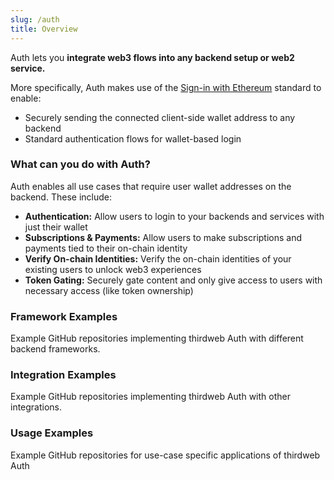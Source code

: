 ```yaml
---
slug: /auth
title: Overview
---
```



Auth lets you **integrate web3 flows into any backend setup or web2 service.**

More specifically, Auth makes use of the [Sign-in with Ethereum](https://eips.ethereum.org/EIPS/eip-4361) standard to enable:

- Securely sending the connected client-side wallet address to any backend
- Standard authentication flows for wallet-based login

### What can you do with Auth?

Auth enables all use cases that require user wallet addresses on the backend. These include:

- **Authentication:** Allow users to login to your backends and services with just their wallet
- **Subscriptions & Payments:** Allow users to make subscriptions and payments tied to their on-chain identity
- **Verify On-chain Identities:** Verify the on-chain identities of your existing users to unlock web3 experiences
- **Token Gating:** Securely gate content and only give access to users with necessary access (like token ownership)

### Framework Examples

Example GitHub repositories implementing thirdweb Auth with different backend frameworks.

<div className="row" style={{ marginTop: 24 }}>

<div className="col col--6" style={{ padding: 8 }}>
  <QuickstartCard
    name="Auth + Next"
    link="https://github.com/thirdweb-example/thirdweb-auth-next"
    description="Implement thirdweb Auth with NextJS"
    image="/assets/icons/nft.png"
  />
</div>

<div className="col col--6" style={{ padding: 8 }}>
  <QuickstartCard
    name="Auth + Express"
    link="https://github.com/thirdweb-example/thirdweb-auth-express"
    description="Implement thirdweb Auth with Express"
    image="/assets/icons/drop.png"
  />
</div>

</div>

<div className="row">

<div className="col col--6" style={{ padding: 8 }}>
  <QuickstartCard
    name="Auth + Flask"
    link="https://github.com/thirdweb-example/thirdweb-auth-flask"
    description="Implement thirdweb Auth with Flask"
    image="/assets/icons/edition.png"
  />
</div>

<div className="col col--6" style={{ padding: 8 }}>
  <QuickstartCard
    name="Auth + Fiber"
    link="https://github.com/thirdweb-example/thirdweb-auth-fiber"
    description="Implement thirdweb Auth with Fiber"
    image="/assets/icons/general.png"
  />
</div>

</div>

### Integration Examples

Example GitHub repositories implementing thirdweb Auth with other integrations.

<div className="row" style={{ marginTop: 24 }}>

<div className="col col--6" style={{ padding: 8 }}>
  <QuickstartCard
    name="Auth + Next Auth"
    link="https://github.com/thirdweb-example/thirdweb-auth-next-auth"
    description="Implement thirdweb Auth with Next Auth"
    image="/assets/icons/nft.png"
  />
</div>

<div className="col col--6" style={{ padding: 8 }}>
  <QuickstartCard
    name="Auth + Supabase"
    link="https://github.com/thirdweb-example/thirdweb-auth-supabase"
    description="Implement thirdweb Auth with Supabase"
    image="/assets/icons/drop.png"
  />
</div>

</div>

### Usage Examples

Example GitHub repositories for use-case specific applications of thirdweb Auth

<div className="row" style={{ marginTop: 24 }}>

<div className="col col--6" style={{ padding: 8 }}>
  <QuickstartCard
    name="Token Gating"
    link="https://github.com/thirdweb-example/nft-gated-website"
    description="An example of how to make a token gated website with thirdweb Auth."
    image="/assets/icons/nft.png"
  />
</div>

<div className="col col--6" style={{ padding: 8 }}>
  <QuickstartCard
    name="Payments"
    link="https://github.com/thirdweb-example/thirdweb-stripe"
    description="An example of how to setup Stripe subscriptions with thirdweb Auth"
    image="/assets/icons/token.png"
  />
</div>

</div>

